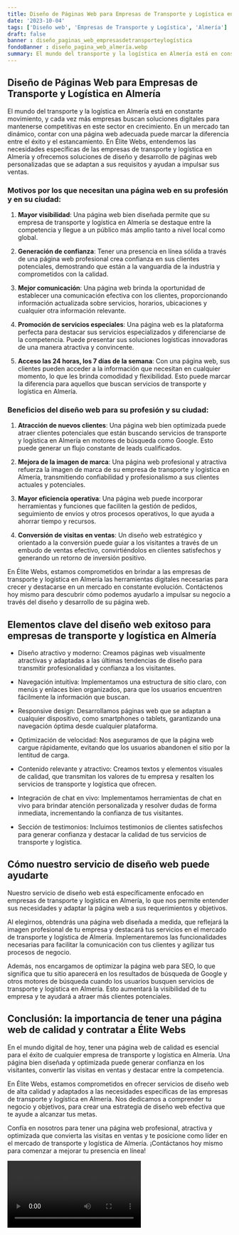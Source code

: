 ```yaml
---
title: Diseño de Páginas Web para Empresas de Transporte y Logística en Almería
date: '2023-10-04'
tags: ['Diseño web', 'Empresas de Transporte y Logística', 'Almería']
draft: false
banner : diseño_paginas_web_empresasdetransporteylogística
fondoBanner : diseño_pagina_web_almería.webp
summary: El mundo del transporte y la logística en Almería está en constante movimiento, y cada vez más empresas buscan soluciones digitales para mantenerse competitivas en este sector en crecimiento. En un mercado tan dinámico, contar con una página web adecuada puede marcar la diferencia entre el éxito y el estancamiento. En Élite Webs, entendemos las necesidades específicas de las empresas de transporte y logística en Almería y ofrecemos soluciones de diseño y desarrollo de páginas web personalizadas que se adaptan a sus requisitos y ayudan a impulsar sus ventas.
---
```


## Diseño de Páginas Web para Empresas de Transporte y Logística en Almería

El mundo del transporte y la logística en Almería está en constante movimiento, y cada vez más empresas buscan soluciones digitales para mantenerse competitivas en este sector en crecimiento. En un mercado tan dinámico, contar con una página web adecuada puede marcar la diferencia entre el éxito y el estancamiento. En Élite Webs, entendemos las necesidades específicas de las empresas de transporte y logística en Almería y ofrecemos soluciones de diseño y desarrollo de páginas web personalizadas que se adaptan a sus requisitos y ayudan a impulsar sus ventas.

### Motivos por los que necesitan una página web en su profesión y en su ciudad:

1. **Mayor visibilidad**: Una página web bien diseñada permite que su empresa de transporte y logística en Almería se destaque entre la competencia y llegue a un público más amplio tanto a nivel local como global.

2. **Generación de confianza**: Tener una presencia en línea sólida a través de una página web profesional crea confianza en sus clientes potenciales, demostrando que están a la vanguardia de la industria y comprometidos con la calidad.

3. **Mejor comunicación**: Una página web brinda la oportunidad de establecer una comunicación efectiva con los clientes, proporcionando información actualizada sobre servicios, horarios, ubicaciones y cualquier otra información relevante.

4. **Promoción de servicios especiales**: Una página web es la plataforma perfecta para destacar sus servicios especializados y diferenciarse de la competencia. Puede presentar sus soluciones logísticas innovadoras de una manera atractiva y convincente.

5. **Acceso las 24 horas, los 7 días de la semana**: Con una página web, sus clientes pueden acceder a la información que necesitan en cualquier momento, lo que les brinda comodidad y flexibilidad. Esto puede marcar la diferencia para aquellos que buscan servicios de transporte y logística en Almería.

### Beneficios del diseño web para su profesión y su ciudad:

1. **Atracción de nuevos clientes**: Una página web bien optimizada puede atraer clientes potenciales que están buscando servicios de transporte y logística en Almería en motores de búsqueda como Google. Esto puede generar un flujo constante de leads cualificados.

2. **Mejora de la imagen de marca**: Una página web profesional y atractiva refuerza la imagen de marca de su empresa de transporte y logística en Almería, transmitiendo confiabilidad y profesionalismo a sus clientes actuales y potenciales.

3. **Mayor eficiencia operativa**: Una página web puede incorporar herramientas y funciones que faciliten la gestión de pedidos, seguimiento de envíos y otros procesos operativos, lo que ayuda a ahorrar tiempo y recursos.

4. **Conversión de visitas en ventas**: Un diseño web estratégico y orientado a la conversión puede guiar a los visitantes a través de un embudo de ventas efectivo, convirtiéndolos en clientes satisfechos y generando un retorno de inversión positivo.

En Élite Webs, estamos comprometidos en brindar a las empresas de transporte y logística en Almería las herramientas digitales necesarias para crecer y destacarse en un mercado en constante evolución. Contáctenos hoy mismo para descubrir cómo podemos ayudarlo a impulsar su negocio a través del diseño y desarrollo de su página web.

<GifSeo />

<Cta />

## Elementos clave del diseño web exitoso para empresas de transporte y logística en Almería

- Diseño atractivo y moderno: Creamos páginas web visualmente atractivas y adaptadas a las últimas tendencias de diseño para transmitir profesionalidad y confianza a los visitantes.

- Navegación intuitiva: Implementamos una estructura de sitio claro, con menús y enlaces bien organizados, para que los usuarios encuentren fácilmente la información que buscan.

- Responsive design: Desarrollamos páginas web que se adaptan a cualquier dispositivo, como smartphones o tablets, garantizando una navegación óptima desde cualquier plataforma.

- Optimización de velocidad: Nos aseguramos de que la página web cargue rápidamente, evitando que los usuarios abandonen el sitio por la lentitud de carga.

- Contenido relevante y atractivo: Creamos textos y elementos visuales de calidad, que transmitan los valores de tu empresa y resalten los servicios de transporte y logística que ofrecen.

- Integración de chat en vivo: Implementamos herramientas de chat en vivo para brindar atención personalizada y resolver dudas de forma inmediata, incrementando la confianza de tus visitantes.

- Sección de testimonios: Incluimos testimonios de clientes satisfechos para generar confianza y destacar la calidad de tus servicios de transporte y logística.

## Cómo nuestro servicio de diseño web puede ayudarte

Nuestro servicio de diseño web está específicamente enfocado en empresas de transporte y logística en Almería, lo que nos permite entender sus necesidades y adaptar la página web a sus requerimientos y objetivos.

Al elegirnos, obtendrás una página web diseñada a medida, que reflejará la imagen profesional de tu empresa y destacará tus servicios en el mercado de transporte y logística de Almería. Implementaremos las funcionalidades necesarias para facilitar la comunicación con tus clientes y agilizar tus procesos de negocio.

Además, nos encargamos de optimizar la página web para SEO, lo que significa que tu sitio aparecerá en los resultados de búsqueda de Google y otros motores de búsqueda cuando los usuarios busquen servicios de transporte y logística en Almería. Esto aumentará la visibilidad de tu empresa y te ayudará a atraer más clientes potenciales.

## Conclusión: la importancia de tener una página web de calidad y contratar a Élite Webs

En el mundo digital de hoy, tener una página web de calidad es esencial para el éxito de cualquier empresa de transporte y logística en Almería. Una página bien diseñada y optimizada puede generar confianza en los visitantes, convertir las visitas en ventas y destacar entre la competencia.

En Élite Webs, estamos comprometidos en ofrecer servicios de diseño web de alta calidad y adaptados a las necesidades específicas de las empresas de transporte y logística en Almería. Nos dedicamos a comprender tu negocio y objetivos, para crear una estrategia de diseño web efectiva que te ayude a alcanzar tus metas.

Confía en nosotros para tener una página web profesional, atractiva y optimizada que convierta las visitas en ventas y te posicione como líder en el mercado de transporte y logística de Almería. ¡Contáctanos hoy mismo para comenzar a mejorar tu presencia en línea!

<Video />

<CtaBot job='Empresas de Transporte y Logística' city='Almería'/>

<Gmaps query='Almería+españa+maps' />